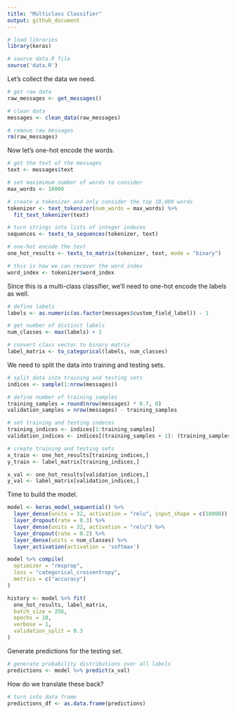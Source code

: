 ```yaml
---
title: "Multiclass Classifier"
output: github_document
---
```


```r
# load libraries
library(keras)

# source data.R file
source('data.R')
```

Let's collect the data we need.

```r
# get raw data
raw_messages <- get_messages()

# clean data
messages <- clean_data(raw_messages)

# remove raw messages
rm(raw_messages)
```

Now let's one-hot encode the words.

```r
# get the text of the messages
text <- messages$text

# set maximimum number of words to consider
max_words <- 10000

# create a tokenizer and only consider the top 10,000 words
tokenizer <- text_tokenizer(num_words = max_words) %>%
  fit_text_tokenizer(text) 

# turn strings into lists of integer indeces
sequences <- texts_to_sequences(tokenizer, text)

# one-hot encode the text
one_hot_results <- texts_to_matrix(tokenizer, text, mode = "binary")

# this is how we can recover the word index
word_index <- tokenizer$word_index
```

Since this is a multi-class classifier, we'll need to one-hot encode the labels as well.

```r
# define labels
labels <- as.numeric(as.factor(messages$custom_field_label)) - 1

# get number of distinct labels
num_classes <- max(labels) + 1

# convert class vector to binary matrix
label_matrix <- to_categorical(labels, num_classes)
```

We need to split the data into training and testing sets.

```r
# split data into training and testing sets
indices <- sample(1:nrow(messages))

# define number of training samples
training_samples = round(nrow(messages) * 0.7, 0)
validation_samples = nrow(messages) - training_samples

# set training and testing indeces
training_indices <- indices[1:training_samples]
validation_indices <- indices[(training_samples + 1): (training_samples + validation_samples)]

# create training and testing sets
x_train <- one_hot_results[training_indices,]
y_train <- label_matrix[training_indices,]

x_val <- one_hot_results[validation_indices,]
y_val <- label_matrix[validation_indices,]
```

Time to build the model.

```r
model <- keras_model_sequential() %>% 
  layer_dense(units = 32, activation = "relu", input_shape = c(10000)) %>% 
  layer_dropout(rate = 0.3) %>% 
  layer_dense(units = 32, activation = "relu") %>% 
  layer_dropout(rate = 0.2) %>% 
  layer_dense(units = num_classes) %>% 
  layer_activation(activation = 'softmax')

model %>% compile(
  optimizer = "rmsprop",
  loss = "categorical_crossentropy",
  metrics = c("accuracy")
)
```

```r
history <- model %>% fit(
  one_hot_results, label_matrix,
  batch_size = 256,
  epochs = 10,
  verbose = 1,
  validation_split = 0.3
)
```

Generate predictions for the testing set.

```r
# generate probability distributions over all labels
predictions <- model %>% predict(x_val)
```

How do we translate these back? 

```r
# turn into data frame
predictions_df <- as.data.frame(predictions)
```

